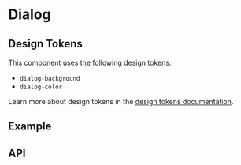 
<Meta title="Docs/Components/Layers/Dialog" />

# Dialog

## Design Tokens
This component uses the following design tokens:

- `dialog-background`
- `dialog-color`

Learn more about design tokens in the [design tokens documentation](?path=/story/docs-design-tokens-getting-started--page).

## Example
<Canvas sourceState="shown" of={DialogStories.Simple} />

## API
<ArgsTable of={Dialog} />
